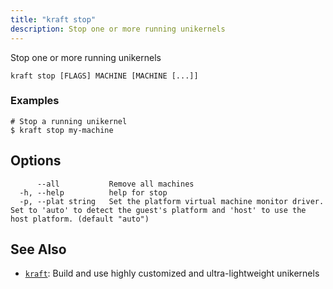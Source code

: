 ```yaml
---
title: "kraft stop"
description: Stop one or more running unikernels
---
```


Stop one or more running unikernels


```
kraft stop [FLAGS] MACHINE [MACHINE [...]]
```

### Examples

```
# Stop a running unikernel
$ kraft stop my-machine

```

## Options

```
      --all           Remove all machines
  -h, --help          help for stop
  -p, --plat string   Set the platform virtual machine monitor driver.  Set to 'auto' to detect the guest's platform and 'host' to use the host platform. (default "auto")
```

## See Also

* [`kraft`](/docs/cli/reference/kraft): Build and use highly customized and ultra-lightweight unikernels

